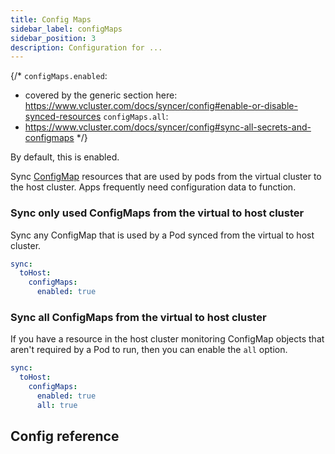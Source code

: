 ```yaml
---
title: Config Maps
sidebar_label: configMaps
sidebar_position: 3
description: Configuration for ...
---
```



{/*
`configMaps.enabled`:
 - covered by the generic section here: https://www.vcluster.com/docs/syncer/config#enable-or-disable-synced-resources
`configMaps.all`:
 - https://www.vcluster.com/docs/syncer/config#sync-all-secrets-and-configmaps
*/}

By default, this is enabled. 

Sync [ConfigMap](https://kubernetes.io/docs/concepts/configuration/configmap/) resources that are used by pods from the virtual cluster to the host cluster. Apps frequently need configuration data to function.


### Sync only used ConfigMaps from the virtual to host cluster

Sync any ConfigMap that is used by a Pod synced from the virtual to host cluster. 

```YAML
sync:
  toHost:
    configMaps:
      enabled: true
```

### Sync all ConfigMaps from the virtual to host cluster

If you have a resource in the host cluster monitoring ConfigMap objects that aren't required by a Pod to run, then you can enable the `all` option.

```YAML
sync:
  toHost:
    configMaps:
      enabled: true
      all: true
```

## Config reference
<DisableResourceWarning/>

<SyncAllResource/>
